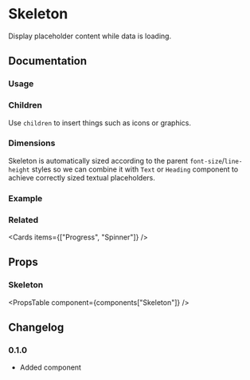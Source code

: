 
# Skeleton

Display placeholder content while data is loading.

## Documentation

### Usage

<Demo component="skeleton/usage" />

### Children

Use `children` to insert things such as icons or graphics.

<Demo component="skeleton/children-usage" />

### Dimensions

Skeleton is automatically sized according to the parent `font-size`/`line-height` styles so we can combine it with `Text` or `Heading` component to achieve correctly sized textual placeholders.

<Demo component="skeleton/dimension-usage" />

### Example

<Demo component="skeleton/example-usage" />

### Related

<Cards items={["Progress", "Spinner"]} />

## Props

### Skeleton

<PropsTable component={components["Skeleton"]} />

## Changelog

### 0.1.0

- Added component
